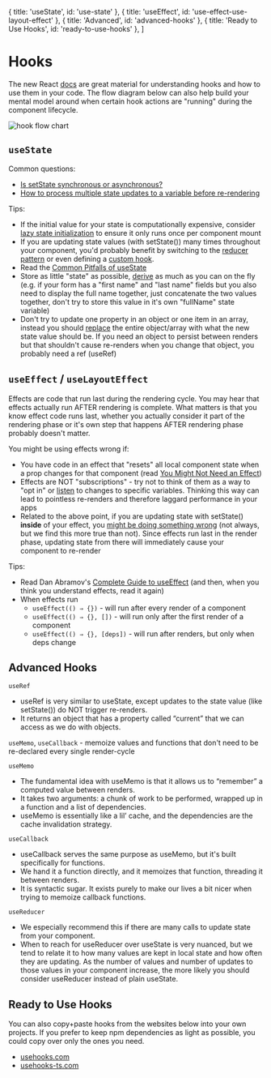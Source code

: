 
  { title: 'useState', id: 'use-state' },
  { title: 'useEffect', id: 'use-effect-use-layout-effect' },
  { title: 'Advanced', id: 'advanced-hooks' },
  { title: 'Ready to Use Hooks', id: 'ready-to-use-hooks' },
]

# Hooks

The new React [docs](https://react.dev/reference/react) are great material for understanding hooks and how to use them in your code. The flow diagram below can also help build your mental model around when certain hook actions are "running" during the component lifecycle.

![hook flow chart](https://raw.githubusercontent.com/donavon/hook-flow/master/hook-flow.png)

## `useState`

Common questions:

- [Is setState synchronous or asynchronous?](https://www.youtube.com/watch?v=RAJD4KpX8LA)
- [How to process multiple state updates to a variable before re-rendering](https://react.dev/learn/queueing-a-series-of-state-updates)

Tips:

- If the initial value for your state is computationally expensive, consider [lazy state initialization](https://kentcdodds.com/blog/use-state-lazy-initialization-and-function-updates) to ensure it only runs once per component mount
- If you are updating state values (with setState()) many times throughout your component, you'd probably benefit by switching to the [reducer pattern](https://react.dev/reference/react/useReducer) or even defining a [custom hook](https://react.dev/learn/reusing-logic-with-custom-hooks).
- Read the [Common Pitfalls of useState](https://profy.dev/article/react-usestate-pitfalls)
- Store as little "state" as possible, [derive](https://kentcdodds.com/blog/dont-sync-state-derive-it) as much as you can on the fly (e.g. if your form has a "first name" and "last name" fields but you also need to display the full name together, just concatenate the two values together, don't try to store this value in it's own "fullName" state variable)
- Don't try to update one property in an object or one item in an array, instead you should [replace](https://react.dev/reference/react/useState#updating-objects-and-arrays-in-state) the entire object/array with what the new state value should be. If you need an object to persist between renders but that shouldn't cause re-renders when you change that object, you probably need a ref (useRef)

## `useEffect` / `useLayoutEffect`

Effects are code that run last during the rendering cycle. You may hear that effects actually run AFTER rendering is complete. What matters is that you know effect code runs last, whether you actually consider it part of the rendering phase or it's own step that happens AFTER rendering phase probably doesn't matter.

You might be using effects wrong if:

- You have code in an effect that "resets" all local component state when a prop changes for that component (read [You Might Not Need an Effect](https://react.dev/learn/you-might-not-need-an-effect#resetting-all-state-when-a-prop-changes))
- Effects are NOT "subscriptions" - try not to think of them as a way to "opt in" or [listen](https://profy.dev/article/react-usestate-pitfalls#listening-to-state-changes-via-useeffect) to changes to specific variables. Thinking this way can lead to pointless re-renders and therefore laggard performance in your apps
- Related to the above point, if you are updating state with setState() **inside** of your effect, you [might be doing something wrong](https://profy.dev/article/react-usestate-pitfalls#updating-state-via-useeffect) (not always, but we find this more true than not). Since effects run last in the render phase, updating state from there will immediately cause your component to re-render

Tips:

- Read Dan Abramov's [Complete Guide to useEffect](https://overreacted.io/a-complete-guide-to-useeffect/) (and then, when you think you understand effects, read it again)
- When effects run
  - `useEffect(() ⇒ {})` - will run after every render of a component
  - `useEffect(() ⇒ {}, [])` - will run only after the first render of a component
  - `useEffect(() ⇒ {}, [deps])` - will run after renders, but only when deps change

## Advanced Hooks

`useRef` 
- useRef is very similar to useState, except updates to the state value (like setState()) do NOT trigger re-renders.
- It returns an object that has a property called “current” that we can access as we do with objects.

`useMemo`, `useCallback` - memoize values and functions that don't need to be re-declared every single render-cycle

`useMemo` 
- The fundamental idea with useMemo is that it allows us to “remember” a computed value between renders.
- It takes two arguments: a chunk of work to be performed, wrapped up in a function and a list of dependencies.
- useMemo is essentially like a lil’ cache, and the dependencies are the cache invalidation strategy.

`useCallback` 
- useCallback serves the same purpose as useMemo, but it's built specifically for functions.
- We hand it a function directly, and it memoizes that function, threading it between renders.
- It is syntactic sugar. It exists purely to make our lives a bit nicer when trying to memoize callback functions.

`useReducer` 
- We especially recommend this if there are many calls to update state from your component. 
- When to reach for useReducer over useState is very nuanced, but we tend to relate it to how many values are kept in local state and how often they are updating. As the number of values and number of updates to those values in your component increase, the more likely you should consider useReducer instead of plain useState.

## Ready to Use Hooks

You can also copy+paste hooks from the websites below into your own projects. If you prefer to keep npm dependencies as light as possible, you could copy over only the ones you need.

- [usehooks.com](https://www.npmjs.com/package/use-hooks)
- [usehooks-ts.com](https://www.npmjs.com/package/usehooks-ts)
